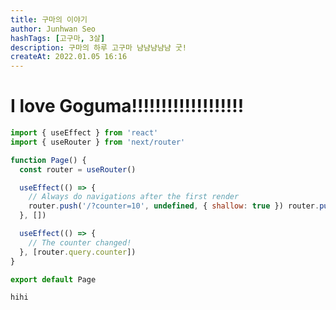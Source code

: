 ```yaml
---
title: 구마의 이야기
author: Junhwan Seo
hashTags: [고구마, 3살]
description: 구마의 하루 고구마 냠냠냠냠냠 굿!
createAt: 2022.01.05 16:16
---
```


 # I **love** Goguma!!!!!!!!!!!!!!!!!!! 

```js
import { useEffect } from 'react'
import { useRouter } from 'next/router'

function Page() {
  const router = useRouter()

  useEffect(() => {
    // Always do navigations after the first render
    router.push('/?counter=10', undefined, { shallow: true }) router.push('/?counter=10', undefined, { shallow: true })router.push('/?counter=10', undefined, { shallow: true })router.push('/?counter=10', undefined, { shallow: true })router.push('/?counter=10', undefined, { shallow: true })
  }, [])

  useEffect(() => {
    // The counter changed!
  }, [router.query.counter])
}

export default Page
```

`hihi`